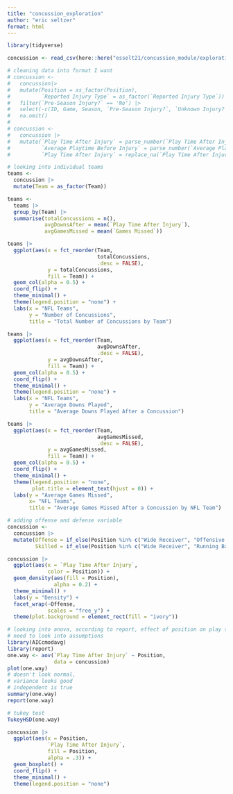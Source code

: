 ```yaml
---
title: "concussion_exploration"
author: "eric seltzer"
format: html
---
```


```r
library(tidyverse)
```

```r
concussion <- read_csv(here::here("esselt21/concussion_module/exploration/concussion.csv"))
```

```r
# cleaning data into format I want
# concussion <-
#   concussion|>
#   mutate(Position = as_factor(Position),
#          `Reported Injury Type` = as_factor(`Reported Injury Type`)) |>
#   filter(`Pre-Season Injury?` == 'No') |>
#   select(-c(ID, Game, Season, `Pre-Season Injury?`, `Unknown Injury?`, `Winning Team?`, `Opposing Team`, `Week of Injury`, `Weeks Injured`, `Total Snaps`)) |>
#   na.omit()
# 
# concussion <-
#   concussion |>
#   mutate(`Play Time After Injury` = parse_number(`Play Time After Injury`, na = "Did not return from injury"),
#          `Average Playtime Before Injury` = parse_number(`Average Playtime Before Injury`),
#          `Play Time After Injury` = replace_na(`Play Time After Injury`, 0))
```

```r
# looking into individual teams
teams <-
  concussion |>
  mutate(Team = as_factor(Team))

teams <-
  teams |>
  group_by(Team) |>
  summarise(totalConcussions = n(),
            avgDownsAfter = mean(`Play Time After Injury`),
            avgGamesMissed = mean(`Games Missed`))

teams |>
  ggplot(aes(x = fct_reorder(Team,
                             totalConcussions,
                             .desc = FALSE),
             y = totalConcussions,
             fill = Team)) +
  geom_col(alpha = 0.5) +
  coord_flip() +
  theme_minimal() +
  theme(legend.position = "none") +
  labs(x = "NFL Teams",
       y = "Number of Concussions",
       title = "Total Number of Concussions by Team")

teams |>
  ggplot(aes(x = fct_reorder(Team,
                             avgDownsAfter,
                             .desc = FALSE),
             y = avgDownsAfter,
             fill = Team)) +
  geom_col(alpha = 0.5) +
  coord_flip() +
  theme_minimal() +
  theme(legend.position = "none") +
  labs(x = "NFL Teams",
       y = "Average Downs Played",
       title = "Average Downs Played After a Concussion")

teams |>
  ggplot(aes(x = fct_reorder(Team,
                             avgGamesMissed,
                             .desc = FALSE),
             y = avgGamesMissed,
             fill = Team)) +
  geom_col(alpha = 0.5) +
  coord_flip() +
  theme_minimal() +
  theme(legend.position = "none",
        plot.title = element_text(hjust = 0)) +
  labs(y = "Average Games Missed",
       x= "NFL Teams",
       title = "Average Games Missed After a Concussion by NFL Team")
```

```r
# adding offense and defense variable
concussion <-
  concussion |>
  mutate(Offense = if_else(Position %in% c("Wide Receiver", "Offensive Tackle", "Center", "Running Back", "Guard", "Tight End", "Quarterback", "Full Back"), "Offense", "Defense"),
         Skilled = if_else(Position %in% c("Wide Receiver", "Running Back", "Tight End", "Quarterback", "Full Back"), "Skilled", "Non-Skilled"))
```

```r
concussion |>
  ggplot(aes(x = `Play Time After Injury`,
             color = Position)) +
  geom_density(aes(fill = Position),
               alpha = 0.2) +
  theme_minimal() +
  labs(y = "Density") +
  facet_wrap(~Offense,
             scales = "free_y") +
  theme(plot.background = element_rect(fill = "ivory"))
```

```r
# looking into anova, according to report, effect of position on play time after injury is significant and medium
# need to look into assumptions
library(AICcmodavg)
library(report)
one.way <- aov(`Play Time After Injury` ~ Position,
               data = concussion)
plot(one.way)
# doesn't look normal,
# variance looks good
# independent is true
summary(one.way)
report(one.way)
```

```r
# tukey test
TukeyHSD(one.way)
```

```r
concussion |>
  ggplot(aes(x = Position,
             `Play Time After Injury`,
             fill = Position,
             alpha = .3)) +
  geom_boxplot() +
  coord_flip() +
  theme_minimal() +
  theme(legend.position = "none") 
```

